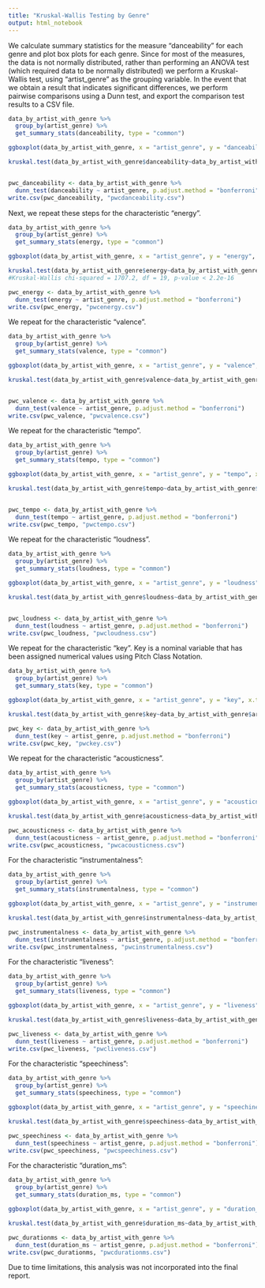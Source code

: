 ```yaml
---
title: "Kruskal-Wallis Testing by Genre"
output: html_notebook
---
```


We calculate summary statistics for the measure "danceability" for each genre and plot box plots for each genre. 
Since for most of the measures, the data is not normally distributed, rather than performing an ANOVA test (which required data to be normally distributed) we perform a Kruskal-Wallis test, using "artist_genre" as the grouping variable. In the event that we obtain a result that indicates significant differences, we perform pairwise comparisons using a Dunn test, and export the comparison test results to a CSV file. 


```r
data_by_artist_with_genre %>% 
  group_by(artist_genre) %>%
  get_summary_stats(danceability, type = "common")

ggboxplot(data_by_artist_with_genre, x = "artist_genre", y = "danceability", x.text.angle = 90)

kruskal.test(data_by_artist_with_genre$danceability~data_by_artist_with_genre$artist_genre)


pwc_danceability <- data_by_artist_with_genre %>% 
  dunn_test(danceability ~ artist_genre, p.adjust.method = "bonferroni") 
write.csv(pwc_danceability, "pwcdanceability.csv")
```

Next, we repeat these steps for the characteristic "energy".

```r
data_by_artist_with_genre %>% 
  group_by(artist_genre) %>%
  get_summary_stats(energy, type = "common")

ggboxplot(data_by_artist_with_genre, x = "artist_genre", y = "energy", x.text.angle = 90)

kruskal.test(data_by_artist_with_genre$energy~data_by_artist_with_genre$artist_genre)
#Kruskal-Wallis chi-squared = 1707.2, df = 19, p-value < 2.2e-16

pwc_energy <- data_by_artist_with_genre %>% 
  dunn_test(energy ~ artist_genre, p.adjust.method = "bonferroni") 
write.csv(pwc_energy, "pwcenergy.csv")
```

We repeat for the characteristic "valence".

```r
data_by_artist_with_genre %>% 
  group_by(artist_genre) %>%
  get_summary_stats(valence, type = "common")

ggboxplot(data_by_artist_with_genre, x = "artist_genre", y = "valence", x.text.angle = 90)

kruskal.test(data_by_artist_with_genre$valence~data_by_artist_with_genre$artist_genre)


pwc_valence <- data_by_artist_with_genre %>% 
  dunn_test(valence ~ artist_genre, p.adjust.method = "bonferroni") 
write.csv(pwc_valence, "pwcvalence.csv")
```

We repeat for the characteristic "tempo". 

```r
data_by_artist_with_genre %>% 
  group_by(artist_genre) %>%
  get_summary_stats(tempo, type = "common")

ggboxplot(data_by_artist_with_genre, x = "artist_genre", y = "tempo", x.text.angle = 90)

kruskal.test(data_by_artist_with_genre$tempo~data_by_artist_with_genre$artist_genre)


pwc_tempo <- data_by_artist_with_genre %>% 
  dunn_test(tempo ~ artist_genre, p.adjust.method = "bonferroni") 
write.csv(pwc_tempo, "pwctempo.csv")
```

We repeat for the characteristic "loudness".

```r
data_by_artist_with_genre %>% 
  group_by(artist_genre) %>%
  get_summary_stats(loudness, type = "common")

ggboxplot(data_by_artist_with_genre, x = "artist_genre", y = "loudness", x.text.angle = 90)

kruskal.test(data_by_artist_with_genre$loudness~data_by_artist_with_genre$artist_genre)


pwc_loudness <- data_by_artist_with_genre %>% 
  dunn_test(loudness ~ artist_genre, p.adjust.method = "bonferroni") 
write.csv(pwc_loudness, "pwcloudness.csv")
```

We repeat for the characteristic "key". Key is a nominal variable that has been assigned numerical values using Pitch Class Notation. 

```r
data_by_artist_with_genre %>% 
  group_by(artist_genre) %>%
  get_summary_stats(key, type = "common")

ggboxplot(data_by_artist_with_genre, x = "artist_genre", y = "key", x.text.angle = 90)

kruskal.test(data_by_artist_with_genre$key~data_by_artist_with_genre$artist_genre)

pwc_key <- data_by_artist_with_genre %>% 
  dunn_test(key ~ artist_genre, p.adjust.method = "bonferroni") 
write.csv(pwc_key, "pwckey.csv")
```

We repeat for the characteristic "acousticness". 

```r
data_by_artist_with_genre %>% 
  group_by(artist_genre) %>%
  get_summary_stats(acousticness, type = "common")

ggboxplot(data_by_artist_with_genre, x = "artist_genre", y = "acousticness", x.text.angle = 90)

kruskal.test(data_by_artist_with_genre$acousticness~data_by_artist_with_genre$artist_genre)

pwc_acousticness <- data_by_artist_with_genre %>% 
  dunn_test(acousticness ~ artist_genre, p.adjust.method = "bonferroni") 
write.csv(pwc_acousticness, "pwcacousticness.csv")
```

For the characteristic "instrumentalness":

```r
data_by_artist_with_genre %>% 
  group_by(artist_genre) %>%
  get_summary_stats(instrumentalness, type = "common")

ggboxplot(data_by_artist_with_genre, x = "artist_genre", y = "instrumentalness", x.text.angle = 90)

kruskal.test(data_by_artist_with_genre$instrumentalness~data_by_artist_with_genre$artist_genre)

pwc_instrumentalness <- data_by_artist_with_genre %>% 
  dunn_test(instrumentalness ~ artist_genre, p.adjust.method = "bonferroni") 
write.csv(pwc_instrumentalness, "pwcinstrumentalness.csv")
```

For the characteristic "liveness": 

```r
data_by_artist_with_genre %>% 
  group_by(artist_genre) %>%
  get_summary_stats(liveness, type = "common")

ggboxplot(data_by_artist_with_genre, x = "artist_genre", y = "liveness", x.text.angle = 90)

kruskal.test(data_by_artist_with_genre$liveness~data_by_artist_with_genre$artist_genre)

pwc_liveness <- data_by_artist_with_genre %>% 
  dunn_test(liveness ~ artist_genre, p.adjust.method = "bonferroni") 
write.csv(pwc_liveness, "pwcliveness.csv")
```

For the characteristic "speechiness": 
```r
data_by_artist_with_genre %>% 
  group_by(artist_genre) %>%
  get_summary_stats(speechiness, type = "common")

ggboxplot(data_by_artist_with_genre, x = "artist_genre", y = "speechiness", x.text.angle = 90)

kruskal.test(data_by_artist_with_genre$speechiness~data_by_artist_with_genre$artist_genre)

pwc_speechiness <- data_by_artist_with_genre %>% 
  dunn_test(speechiness ~ artist_genre, p.adjust.method = "bonferroni") 
write.csv(pwc_speechiness, "pwcspeechiness.csv")
```

For the characteristic "duration_ms": 

```r
data_by_artist_with_genre %>% 
  group_by(artist_genre) %>%
  get_summary_stats(duration_ms, type = "common")

ggboxplot(data_by_artist_with_genre, x = "artist_genre", y = "duration_ms", x.text.angle = 90)

kruskal.test(data_by_artist_with_genre$duration_ms~data_by_artist_with_genre$artist_genre)

pwc_durationms <- data_by_artist_with_genre %>% 
  dunn_test(duration_ms ~ artist_genre, p.adjust.method = "bonferroni") 
write.csv(pwc_durationms, "pwcdurationms.csv")
```

Due to time limitations, this analysis was not incorporated into the final report.